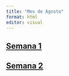 ```yaml
---
title: "Mes de Agosto"
format: html
editor: visual
---
```


## [Semana 1](Semana_1_mes_2.qmd)

## [Semana 2](Semana_2_mes_2.qmd)